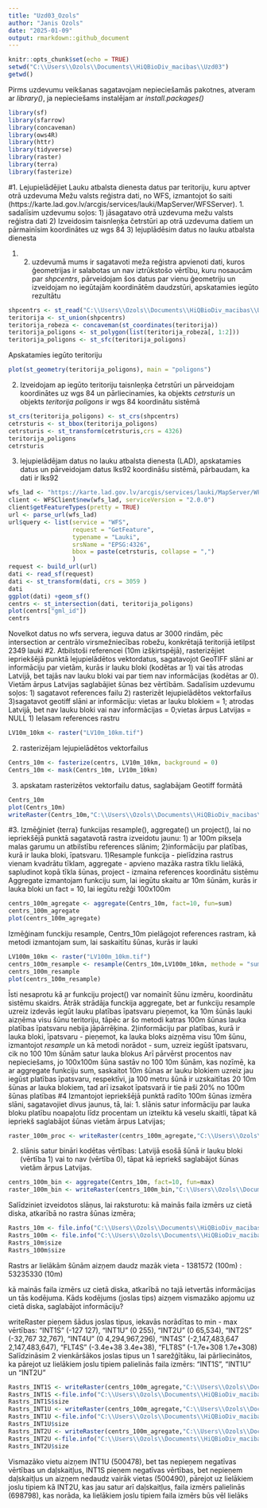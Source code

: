 ---
title: "Uzd03_Ozols"
author: "Janis Ozols"
date: "2025-01-09"
output: rmarkdown::github_document
---
```{r setup, include=FALSE}
knitr::opts_chunk$set(echo = TRUE)
setwd("C:\\Users\\Ozols\\Documents\\HiQBioDiv_macibas\\Uzd03")
getwd()
```
Pirms uzdevumu veikšanas sagatavojam nepieciešamās pakotnes, atveram ar *library()*, ja nepieciešams instalējam ar *install.packages()*
```{r, packages, warning=FALSE,message=FALSE}
library(sf)
library(sfarrow)
library(concaveman)
library(ows4R)
library(httr)
library(tidyverse)
library(raster)
library(terra)
library(fasterize)
```
#1. Lejupielādējiet Lauku atbalsta dienesta datus par teritoriju, kuru aptver otrā uzdevuma Mežu valsts reģistra dati, no WFS, izmantojot šo saiti (https://karte.lad.gov.lv/arcgis/services/lauki/MapServer/WFSServer).
1. sadalīsim uzdevumu soļos: 1) jāsagatavo otrā uzdevuma mežu valsts reģistra dati
2) Izveidosim taisnleņķa četrstūri ap otrā uzdevuma datiem un pārmainīsim koordinātes uz wgs 84 3) lejuplādēsim datus no lauku atbalsta dienesta

1) 2. uzdevumā mums ir sagatavoti meža reģistra apvienoti dati, kuros ģeometrijas ir salabotas un nav iztrūkstošo vērtību, kuru nosaucām par *shpcentrs*, pārveidojam šos datus par vienu ģeometriju un izveidojam no iegūtajām koordinātēm daudzstūri, apskatamies iegūto rezultātu
```{r, teritorija}
shpcentrs <- st_read("C:\\Users\\Ozols\\Documents\\HiQBioDiv_macibas\\Uzd02\\shpcentrs.shp")
teritorija <- st_union(shpcentrs)
teritorija_robeza <- concaveman(st_coordinates(teritorija))
teritorija_poligons <- st_polygon(list(teritorija_robeza[, 1:2]))
teritorija_poligons <- st_sfc(teritorija_poligons)
```
Apskatamies iegūto teritoriju
```{r, attelo}
plot(st_geometry(teritorija_poligons), main = "poligons")
```
2) Izveidojam ap iegūto teritoriju taisnleņķa četrstūri un pārveidojam koordinātes uz wgs 84 un pārliecinamies, ka objekts *cetrsturis* un objekts *teritorija poligons* ir wgs 84 koordinātu sistēmā
```{r, cetrsturis}
st_crs(teritorija_poligons) <- st_crs(shpcentrs)
cetrsturis <- st_bbox(teritorija_poligons)
cetrsturis <- st_transform(cetrsturis,crs = 4326)
teritorija_poligons
cetrsturis
```
3) lejupielādējam datus no lauku atbalsta dienesta (LAD), apskatamies datus un pārveidojam datus lks92 koordināšu sistēmā, pārbaudam, ka dati ir lks92
```{r, wfs}
wfs_lad <- "https://karte.lad.gov.lv/arcgis/services/lauki/MapServer/WFSServer"
client <- WFSClient$new(wfs_lad, serviceVersion = "2.0.0")
client$getFeatureTypes(pretty = TRUE)
url <- parse_url(wfs_lad)
url$query <- list(service = "WFS",
                  request = "GetFeature",
                  typename = "Lauki",
                  srsName = "EPSG:4326",
                  bbox = paste(cetrsturis, collapse = ",")
                  )
request <- build_url(url)
dati <- read_sf(request)
dati <- st_transform(dati, crs = 3059 )
dati
ggplot(dati) +geom_sf()
centrs <- st_intersection(dati, teritorija_poligons)
plot(centrs["gml_id"])
centrs
```
Novelkot datus no wfs servera, ieguva datus ar 3000 rindām, pēc intersection ar centrālo virsmežniecības robežu, konkrētajā teritorijā ietilpst 2349 lauki
#2. Atbilstoši referencei (10m izšķirtspējā), rasterizējiet iepriekšējā punktā lejupielādētos vektordatus, sagatavojot GeoTIFF slāni ar informāciju par vietām, kurās ir lauku bloki (kodētas ar 1) vai tās atrodas Latvijā, bet tajās nav lauku bloki vai par tiem nav informācijas (kodētas ar 0). Vietām ārpus Latvijas saglabājiet šūnas bez vērtībām.
Sadalīsim uzdevumu soļos: 1) sagatavot references failu 2) rasterizēt lejupielādētos vektorfailus 3)sagatavot geotiff slāni ar informāciju: vietas ar lauku blokiem = 1; atrodas Latvijā, bet nav lauku bloki vai nav informācijas = 0;vietas ārpus Latvijas = NULL
1) Ielasam references rastru
```{r, 10m rastrs}
LV10m_10km <- raster("LV10m_10km.tif")
```
2) rasterizējam lejupielādētos vektorfailus
```{r, fasterize}
Centrs_10m <- fasterize(centrs, LV10m_10km, background = 0)
Centrs_10m <- mask(Centrs_10m, LV10m_10km)
```
3) apskatam rasterizētos vektorfailu datus, saglabājam Geotiff formātā
```{r, geotiff}
Centrs_10m
plot(Centrs_10m)
writeRaster(Centrs_10m,"C:\\Users\\Ozols\\Documents\\HiQBioDiv_macibas\\Uzd03\\Centrs_10m.tif", format = "GTiff", overwrite = TRUE)
```
#3. Izmēģiniet {terra} funkcijas resample(), aggregate() un project(), lai no iepriekšējā punktā sagatavotā rastra izveidotu jaunu: 1) ar 100m pikseļa malas garumu un atbilstību references slānim; 2)informāciju par platības, kurā ir lauka bloki, īpatsvaru.
1)Resample funkcija - pielīdzina rastrus vienam kvadrātu tīklam, aggregate - apvieno mazāka rastra tīklu lielākā, sapludinot kopā tīkla šūnas, project - izmaina references koordinātu sistēmu
Aggregate izmantojam funkciju sum, lai iegūtu skaitu ar 10m šūnām, kurās ir lauka bloki un fact = 10, lai iegūtu režģi 100x100m
```{r,terra}
centrs_100m_agregate <- aggregate(Centrs_10m, fact=10, fun=sum)
centrs_100m_agregate
plot(centrs_100m_agregate)
```
Izmēģinam funckiju resample, Centrs_10m pielāgojot references rastram, kā metodi izmantojam sum, lai saskaitītu šūnas, kurās ir lauki
```{r, resample}
LV100m_10km <- raster("LV100m_10km.tif")
centrs_100m_resample <- resample(Centrs_10m,LV100m_10km, methode = "sum")
centrs_100m_resample
plot(centrs_100m_resample)
```
Īsti nesaprotu kā ar funkciju project() var nomainīt šūnu izmēru, koordinātu sistēmu skaidrs.
Ātrāk strādāja funckija aggregate, bet ar funkciju resample uzreiz izdevās iegūt lauku platības īpatsvaru pieņemot, ka 10m šūnās lauki aizņēma visu šūnu teritoriju, tāpēc ar šo metodi katras 100m šūnas lauka platības īpatsvaru nebija jāpārrēķina.
2)informāciju par platības, kurā ir lauka bloki, īpatsvaru - pieņemot, ka lauka bloks aizņēma visu 10m šūnu, izmantojot *resample* un kā metodi norādot - sum, uzreiz iegūšt īpatsvaru, cik no 100 10m šūnām satur lauka blokus
Arī pārvērst procentos nav nepieciešams, jo 100x100m šūna sastāv no 100 10m šūnām, kas nozīmē, ka ar aggregate funkciju sum, saskaitot 10m šūnas ar lauku blokiem uzreiz jau iegūst platības īpatsvaru, respektīvi, ja 100 metru šūnā ir uzskaitītas 20 10m šūnas ar lauka blokiem, tad arī izsakot īpatsvarā ir tie paši 20% no 100m šūnas platības
#4 Izmantojot iepriekšējā punktā radīto 100m šūnas izmēra slāni, sagatavojiet divus jaunus, tā, lai:
1. slānis satur informāciju par lauka bloku platību noapaļotu līdz procentam un izteiktu kā veselu skaitli, tāpat kā iepriekš saglabājot šūnas vietām ārpus Latvijas;
```{r, proc}
raster_100m_proc <- writeRaster(centrs_100m_agregate,"C:\\Users\\Ozols\\Documents\\HiQBioDiv_macibas\\Uzd03\\raster_100m_proc.tif",overwrite = TRUE)
```

2. slānis satur bināri kodētas vērtības: Latvijā esošā šūnā ir lauku bloki (vērtība 1) vai to nav (vērtība 0), tāpat kā iepriekš saglabājot šūnas vietām ārpus Latvijas.
```{r, binarais}
centrs_100m_bin <- aggregate(Centrs_10m, fact=10, fun=max)
raster_100m_bin <- writeRaster(centrs_100m_bin,"C:\\Users\\Ozols\\Documents\\HiQBioDiv_macibas\\Uzd03\\raster_100m_bin.tif",overwrite = TRUE)
```
Salīdziniet izveidotos slāņus, lai raksturotu:
kā mainās faila izmērs uz cietā diska, atkarībā no rastra šūnas izmēra;
```{r, izmeri}
Rastrs_10m <- file.info("C:\\Users\\Ozols\\Documents\\HiQBioDiv_macibas\\Uzd03\\Centrs_10m.tif")
Rastrs_100m <- file.info("C:\\Users\\Ozols\\Documents\\HiQBioDiv_macibas\\Uzd03\\raster_100m_bin.tif")
Rastrs_10m$size
Rastrs_100m$size
```
Rastrs ar lielākām šūnām aizņem daudz mazāk vieta - 1381572 (100m) : 53235330 (10m)

kā mainās faila izmērs uz cietā diska, atkarībā no tajā ietvertās informācijas un tās kodējuma. Kāds kodējums (joslas tips) aizņem vismazāko apjomu uz cietā diska, saglabājot informāciju?

writeRaster pieņem šādus joslas tipus, iekavās norādītas to min - max vērtības: "INT1S"	(-127	127), "INT1U" (0	255), "INT2U" (0	65,534), "INT2S" (-32,767	32,767), "INT4U" (0	4,294,967,296), "INT4S" (-2,147,483,647	2,147,483,647), "FLT4S" (-3.4e+38	3.4e+38), "FLT8S" (-1.7e+308	1.7e+308) Salīdzināsim 2 vienkāršākos joslas tipus un 1 sarežģītāku, lai pārliecinātos, ka pārejot uz lielākiem joslu tipiem palielinās faila izmērs: "INT1S", "INT1U" un "INT2U"
```{r, joslu tipi}
Rastrs_INT1S <- writeRaster(centrs_100m_agregate,"C:\\Users\\Ozols\\Documents\\HiQBioDiv_macibas\\Uzd03\\rastrs_INT1S.tif", datatype = "INT1S", overwrite = TRUE)
Rastrs_INT1S <-file.info("C:\\Users\\Ozols\\Documents\\HiQBioDiv_macibas\\Uzd03\\rastrs_INT1S.tif")
Rastrs_INT1S$size
Rastrs_INT1U <- writeRaster(centrs_100m_agregate,"C:\\Users\\Ozols\\Documents\\HiQBioDiv_macibas\\Uzd03\\rastrs_INT1U.tif", datatype = "INT1U", overwrite = TRUE)
Rastrs_INT1U <-file.info("C:\\Users\\Ozols\\Documents\\HiQBioDiv_macibas\\Uzd03\\rastrs_INT1U.tif")
Rastrs_INT1U$size
Rastrs_INT2U <- writeRaster(centrs_100m_agregate,"C:\\Users\\Ozols\\Documents\\HiQBioDiv_macibas\\Uzd03\\rastrs_INT2U.tif", datatype = "INT2U", overwrite = TRUE)
Rastrs_INT2U <-file.info("C:\\Users\\Ozols\\Documents\\HiQBioDiv_macibas\\Uzd03\\rastrs_INT2U.tif")
Rastrs_INT2U$size
```
Vismazāko vietu aizņem INT1U (500478), bet tas nepieņem negatīvas vērtības un daļskaitļus, INT1S pieņem negatīvas vērtības, bet nepieņem daļskaitļus un aizņem nedaudz vairāk vietas (500490), pārejot uz lielākiem joslu tipiem kā INT2U, kas jau satur arī daļskaitļus, faila izmērs palielinās (698798), kas norāda, ka lielākiem joslu tipiem faila izmērs būs vēl lielāks 
